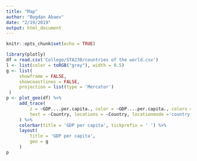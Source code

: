 ```yaml
---
title: "Map"
author: "Bogdan Abaev"
date: "2/19/2019"
output: html_document
---
```


```r
knitr::opts_chunk$set(echo = TRUE)
```


```r
library(plotly)
df = read.csv('College/STA230/countries of the world.csv')
l <- list(color = toRGB("grey"), width = 0.5)
g <- list(
     showframe = FALSE,
     showcoastlines = FALSE,
     projection = list(type = 'Mercator')
 )
p <- plot_geo(df) %>%
     add_trace(
         z = ~GDP....per.capita., color = ~GDP....per.capita., colors = 'Reds',
         text = ~Country, locations = ~Country, locationmode ='country names', marker = list(line = l)
     ) %>%
     colorbar(title = 'GDP per capita', tickprefix = ' ') %>%
     layout(
         title = 'GDP per capita',
         geo = g
     )
p
```